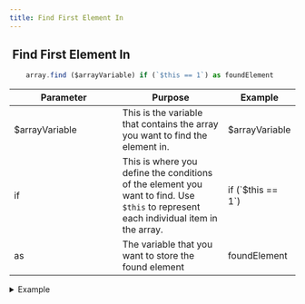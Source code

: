 ```yaml
---
title: Find First Element In
---
```


## <img src="../assets/docuBadge (10).png" alt="" data-size="line"> Find First Element In <a href="#xs-arrayfind" id="xs-arrayfind"></a>

```javascript
    array.find ($arrayVariable) if (`$this == 1`) as foundElement
```

<table><thead><tr><th width="175">Parameter</th><th>Purpose</th><th>Example</th></tr></thead><tbody><tr><td>$arrayVariable</td><td>This is the variable that contains the array you want to find the element in.</td><td>$arrayVariable</td></tr><tr><td>if</td><td>This is where you define the conditions of the element you want to find. Use <code>$this</code> to represent each individual item in the array.</td><td>if (`$this == 1`)</td></tr><tr><td>as</td><td>The variable that you want to store the found element</td><td>foundElement</td></tr></tbody></table>

<details>

<summary>Example</summary>

```javascript
    array.find ($arrayVariable) if (`$this == 1`) as foundElement
```

![](<../assets/CleanShot 2025-03-06 at 11.46.00.png>)

![](<../assets/CleanShot 2025-03-06 at 11.46.13.png>)

</details>
